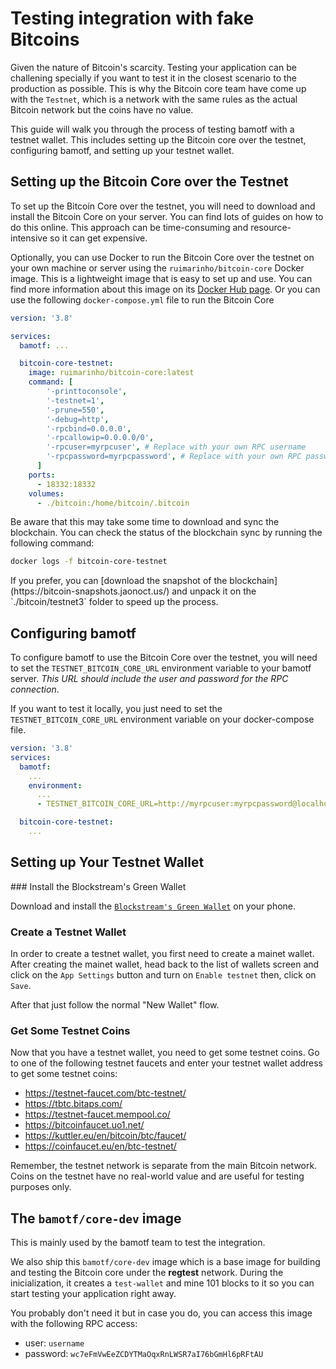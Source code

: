 
# Testing integration with fake Bitcoins

Given the nature of Bitcoin's scarcity. Testing your application can be
challening specially if you want to test it in the closest scenario to the
production as possible. This is why the Bitcoin core team have come up with the
`Testnet`, which is a network with the same rules as the actual Bitcoin network
but the coins have no value.

This guide will walk you through the process of testing bamotf with a testnet
wallet. This includes setting up the Bitcoin core over the testnet, configuring
bamotf, and setting up your testnet wallet.

## Setting up the Bitcoin Core over the Testnet

To set up the Bitcoin Core over the testnet, you will need to download and
install the Bitcoin Core on your server. You can find lots of guides on how to
do this online. This approach can be time-consuming and resource-intensive so it
can get expensive.

Optionally, you can use Docker to run the Bitcoin Core over the testnet on your
own machine or server using the `ruimarinho/bitcoin-core` Docker image. This is
a lightweight image that is easy to set up and use. You can find more
information about this image on its
[Docker Hub page](https://hub.docker.com/r/ruimarinho/bitcoin-core). Or you can
use the following `docker-compose.yml` file to run the Bitcoin Core

```yml filename="docker-compose.yml" copy
version: '3.8'

services:
  bamotf: ...

  bitcoin-core-testnet:
    image: ruimarinho/bitcoin-core:latest
    command: [
        '-printtoconsole',
        '-testnet=1',
        '-prune=550',
        '-debug=http',
        '-rpcbind=0.0.0.0',
        '-rpcallowip=0.0.0.0/0',
        '-rpcuser=myrpcuser', # Replace with your own RPC username
        '-rpcpassword=myrpcpassword', # Replace with your own RPC password
      ]
    ports:
      - 18332:18332
    volumes:
      - ./bitcoin:/home/bitcoin/.bitcoin
```

Be aware that this may take some time to download and sync the blockchain. You
can check the status of the blockchain sync by running the following command:

```bash copy
docker logs -f bitcoin-core-testnet
```

<Callout>
  If you prefer, you can [download the snapshot of the
  blockchain](https://bitcoin-snapshots.jaonoct.us/) and unpack it on the
  `./bitcoin/testnet3` folder to speed up the process.
</Callout>

## Configuring bamotf

To configure bamotf to use the Bitcoin Core over the testnet, you will need to
set the `TESTNET_BITCOIN_CORE_URL` environment variable to your bamotf server.
_This URL should include the user and password for the RPC connection_.

If you want to test it locally, you just need to set the
`TESTNET_BITCOIN_CORE_URL` environment variable on your docker-compose file.

```yml filename="docker-compose.yml" copy
version: '3.8'
services:
  bamotf:
    ...
    environment:
      ...
      - TESTNET_BITCOIN_CORE_URL=http://myrpcuser:myrpcpassword@localhost:18332

  bitcoin-core-testnet:
    ...
```

## Setting up Your Testnet Wallet

<Steps>
### Install the Blockstream's Green Wallet

Download and install the
[`Blockstream's Green Wallet`](https://apps.apple.com/br/app/green-bitcoin-wallet/id1402243590?l=en-GB)
on your phone.

### Create a Testnet Wallet

In order to create a testnet wallet, you first need to create a mainet wallet.
After creating the mainet wallet, head back to the list of wallets screen and
click on the `App Settings` button and turn on `Enable testnet` then, click on
`Save`.

After that just follow the normal "New Wallet" flow.

### Get Some Testnet Coins

Now that you have a testnet wallet, you need to get some testnet coins. Go to
one of the following testnet faucets and enter your testnet wallet address to
get some testnet coins:

- https://testnet-faucet.com/btc-testnet/
- https://tbtc.bitaps.com/
- https://testnet-faucet.mempool.co/
- https://bitcoinfaucet.uo1.net/
- https://kuttler.eu/en/bitcoin/btc/faucet/
- https://coinfaucet.eu/en/btc-testnet/

Remember, the testnet network is separate from the main Bitcoin network. Coins
on the testnet have no real-world value and are useful for testing purposes
only.

</Steps>

## The `bamotf/core-dev` image

<Callout type="info">
  This is mainly used by the bamotf team to test the integration.
</Callout>

We also ship this `bamotf/core-dev` image which is a base image for building and
testing the Bitcoin core under the **regtest** network. During the
inicialization, it creates a `test-wallet` and mine 101 blocks to it so you can
start testing your application right away.

You probably don't need it but in case you do, you can access this image with
the following RPC access:

- user: `username`
- password: `wc7eFmVwEeZCDYTMaOqxRnLWSR7aI76bGmHl6pRFtAU`

